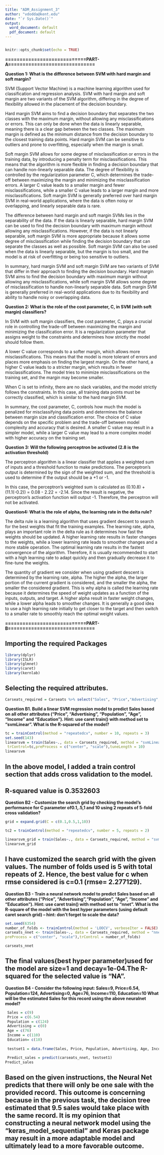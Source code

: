 ---
title: "ADM_Assignment_3"
author: "vdodda@kent.edu"
date: "`r Sys.Date()`"
output:
  word_document: default
  pdf_document: default
---
```{r}

```

```{r setup, include=FALSE}
knitr::opts_chunk$set(echo = TRUE)
```
**============================PART-A==============================**
  
**Question 1: What is the difference between SVM with hard margin and soft margin?**

SVM (Support Vector Machine) is a machine learning algorithm used for classification and regression analysis. SVM with hard margin and soft margin are two variants of the SVM algorithm, differing in the degree of flexibility allowed in the placement of the decision boundary.

Hard margin SVM aims to find a decision boundary that separates the two classes with the maximum margin, without allowing any misclassifications or errors. This can only be done when the data is linearly separable, meaning there is a clear gap between the two classes. The maximum margin is defined as the minimum distance from the decision boundary to the closest training data points. Hard margin SVM can be sensitive to outliers and prone to overfitting, especially when the margin is small.

Soft margin SVM allows for some degree of misclassification or errors in the training data, by introducing a penalty term for misclassifications. This means that the algorithm is more flexible in finding a decision boundary that can handle non-linearly separable data. The degree of flexibility is controlled by the regularization parameter C, which determines the trade-off between maximizing the margin and minimizing the misclassification errors. A larger C value leads to a smaller margin and fewer misclassifications, while a smaller C value leads to a larger margin and more misclassifications. Soft margin SVM is generally preferred over hard margin SVM in real-world applications, where the data is often noisy or overlapping, and linearly separable data is rare.

The difference between hard margin and soft margin SVMs lies in the separability of the data. If the data is linearly separable, hard margin SVM can be used to find the decision boundary with maximum margin without allowing any misclassifications. However, if the data is not linearly separable, soft margin SVM is more appropriate because it allows some degree of misclassification while finding the decision boundary that can separate the classes as well as possible. Soft margin SVM can also be used when the data is linearly separable, but the margin is too small, and the model is at risk of overfitting or being too sensitive to outliers.

In summary, hard margin SVM and soft margin SVM are two variants of SVM that differ in their approach to finding the decision boundary. Hard margin SVM aims to find the decision boundary with maximum margin without allowing any misclassifications, while soft margin SVM allows some degree of misclassification to handle non-linearly separable data. Soft margin SVM is generally preferred in real-world applications due to its flexibility and ability to handle noisy or overlapping data.


**Question 2: What is the role of the cost parameter, C, in SVM (with soft margin) classifiers? **

In SVM with soft margin classifiers, the cost parameter, C, plays a crucial role in controlling the trade-off between maximizing the margin and minimizing the classification error. It is a regularization parameter that assigns weight to the constraints and determines how strictly the model should follow them.

A lower C value corresponds to a softer margin, which allows more misclassifications. This means that the model is more tolerant of errors and places more emphasis on finding the largest margin. On the other hand, a higher C value leads to a stricter margin, which results in fewer misclassifications. The model tries to minimize misclassifications on the training set, and the margin may become smaller.

When C is set to infinity, there are no slack variables, and the model strictly follows the constraints. In this case, all training data points must be correctly classified, which is similar to the hard margin SVM.

In summary, the cost parameter, C, controls how much the model is penalized for misclassifying data points and determines the balance between margin size and classification error. The choice of C value depends on the specific problem and the trade-off between model complexity and accuracy that is desired. A smaller C value may result in a simpler model, while a larger C value may lead to a more complex model with higher accuracy on the training set.



**Question 3: Will the following perceptron be activated (2.8 is the activation threshold)**

The perceptron algorithm is a linear classifier that applies a weighted sum of inputs and a threshold function to make predictions. The perceptron's output is determined by the sign of the weighted sum, and the threshold is used to determine if the output should be a +1 or -1.

In this case, the perceptron's weighted sum is calculated as (0.10.8) + (11.1(-0.2)) = 0.08 - 2.22 = -2.14. Since the result is negative, the perceptron's activation function will output -1. Therefore, the perceptron will not be activated.


**Question4: What is the role of alpha, the learning rate in the delta rule?**

The delta rule is a learning algorithm that uses gradient descent to search for the best weights that fit the training examples. The learning rate, alpha, plays an important role in the delta rule as it determines how fast the weights should be updated. A higher learning rate results in faster changes to the weights, while a lower learning rate leads to smoother changes and a more stable operation. The optimal learning rate results in the fastest convergence of the algorithm. Therefore, it is usually recommended to start with a high learning rate to adapt quickly and then gradually decrease it to fine-tune the weights.

The quantity of gradient we consider when using gradient descent is determined by the learning rate, alpha. The higher the alpha, the larger portion of the current gradient is considered, and the smaller the alpha, the smaller the considered gradient. This is why alpha is called the learning rate because it determines the speed of weight updates as a function of the inputs, outputs, and target. A higher alpha result in faster weight changes, while a lower alpha leads to smoother changes. It is generally a good idea to use a high learning rate initially to get closer to the target and then switch to a smaller rate to smoothly reach the optimal weight values.


**============================PART-B==============================**

## Importing the required Packages

```{r}
library(dplyr)
library(ISLR)
library(glmnet)
library(caret)
library(kernlab)
```


## Selecting the required attributes.
```{r}
Carseats_required = Carseats %>% select("Sales", "Price","Advertising","Population","Age","Income","Education")
```

**Question B1. Build a linear SVM regression model to predict Sales based on all other attributes ("Price", "Advertising", "Population", "Age", "Income" and "Education"). Hint: use caret train() with method set to  “svmLinear”. What is the R-squared of the model?**

```{r}
tc = trainControl(method = "repeatedcv", number = 10, repeats = 3)
set.seed(143)
linearsvm = train(Sales~., data = Carseats_required, method = "svmLinear",
 trControl=tc,preProcess = c("center", "scale"),tuneLength = 10)
linearsvm
```
## In the above model, I added a train control section that adds cross validation to the model.
## R-squared value is 0.3532603

**Question B2 - Customize the search grid by checking the model’s performance for C parameter of0.1,.5,1 and 10 using 2 repeats of 5-fold cross validation?** 

```{r}
grid = expand.grid(C = c(0.1,0.5,1,10))

tc2 = trainControl(method = "repeatedcv", number = 5, repeats = 2)

linearsvm_grid = train(Sales~., data = Carseats_required, method = "svmLinear",trControl=tc2,preProcess = c("center", "scale"),tuneGrid = grid,tuneLength = 10)
linearsvm_grid
```
## I have customized the search grid with the given values. The number of folds used is 5 with total repeats of 2. Hence, the best value for c when rmse considered is c=0.1  (rmse= 2.277129).

**Question B3 - Train a neural network model to predict Sales based on all other attributes ("Price", "Advertising","Population", "Age", "Income" and "Education"). Hint: use caret train() with method set to “nnet”. What is the R-square of the model with the best hyper parameters (using default caret search grid) – hint: don’t forget to scale the data?**

```{r}
set.seed(6354)
number_of_folds <- trainControl(method = 'LOOCV', verboseIter = FALSE)
carseats_nnet <- train(Sales~., data = Carseats_required, method = "nnet",
preProcess = c("center", "scale"),trControl = number_of_folds)
```

```{r}
carseats_nnet
```

## The final values(best hyper parameter)used for the model are size=1 and decay=1e-04.The R-squared for the selected value is "NA".

**Question B4 - Consider the following input: Sales=9, Price=6.54, Population=124, Advertising=0, Age=76, Income=110, Education=10 What will be the estimated Sales for this record using the above neuralnet model?**

```{r}
 Sales = c(9)
 Price = c(6.54)
 Population = c(124)
 Advertising = c(0)
 Age = c(76)
 Income = c(110)
 Education= c(10)
 
 testset1 = data.frame(Sales, Price, Population, Advertising, Age, Income, Education)

 Predict_sales = predict(carseats_nnet, testset1)
Predict_sales
```
## Based on the given instructions, the Neural Net predicts that there will only be one sale with the provided record. This outcome is concerning because in the previous task, the decision tree estimated that 9.5 sales would take place with the same record. It is my opinion that constructing a neural network model using the "keras_model_sequential" and Keras package may result in a more adaptable model and ultimately lead to a more favorable outcome.


